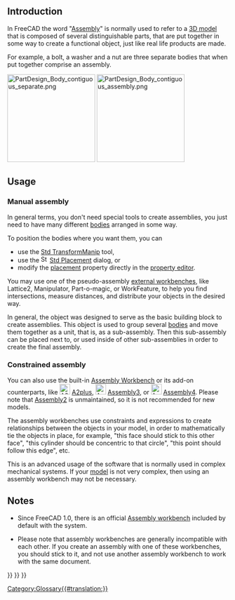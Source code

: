 <languages/>

== Introduction ==

{{TOCright}}

In FreeCAD the word "[[Assembly|Assembly]]" is normally used to refer to a [[model|3D model]] that is composed of several distinguishable parts, that are put together in some way to create a functional object, just like real life products are made.

For example, a bolt, a washer and a nut are three separate bodies that when put together comprise an assembly.

[[File:PartDesign_Body_contiguous_separate.png|x200px]] [[File:PartDesign_Body_contiguous_assembly.png|x200px]]

{{Caption|Left: three individual contiguous solids, each of them modelled by a [[PartDesign_Body|PartDesign Body]]. Right: the individual Bodies put together inside a [[Std_Part|Std Part]] to create an assembly.}}

==Usage==

=== Manual assembly ===

In general terms, you don't need special tools to create assemblies, you just need to have many different [[Body|bodies]] arranged in some way.

To position the bodies where you want them, you can
* use the [[Std_TransformManip|Std TransformManip]] tool,
* use the [[File:Std_Placement.svg|16px]] [[Std_Placement|Std Placement]] dialog, or
* modify the [[Placement|placement]] property directly in the [[Property_editor|property editor]].

You may use one of the pseudo-assembly [[external_workbenches|external workbenches]], like Lattice2, Manipulator, Part-o-magic, or WorkFeature, to help you find intersections, measure distances, and distribute your objects in the desired way.

In general, the {{Button|[[File:Std_Part.svg|16px]] [[Std_Part|Std Part]]}} object was designed to serve as the basic building block to create assemblies. This object is used to group several [[body|bodies]] and move them together as a unit, that is, as a sub-assembly. Then this sub-assembly can be placed next to, or used inside of other sub-assemblies in order to create the final assembly.

=== Constrained assembly ===

You can also use the built-in [[Assembly_Workbench|Assembly Workbench]] or its add-on counterparts, like [[File:A2p_workbench.svg|24px]] [[A2plus_Workbench|A2plus]], [[File:Assembly3_workbench_icon.svg|24px]] [[Assembly3_Workbench|Assembly3]], or [[File:Assembly4_workbench_icon.svg|24px]] [[Assembly4_Workbench|Assembly4]]. Please note that [[Assembly2_Workbench|Assembly2]] is unmaintained, so it is not recommended for new models.

The assembly workbenches use constraints and expressions to create relationships between the objects in your model, in order to mathematically tie the objects in place, for example, "this face should stick to this other face", "this cylinder should be concentric to that circle", "this point should follow this edge", etc.

This is an advanced usage of the software that is normally used in complex mechanical systems. If your [[model|model]] is not very complex, then using an assembly workbench may not be necessary.

== Notes ==

* Since FreeCAD 1.0, there is an official [[Assembly_Workbench|Assembly workbench]] included by default with the system.

* Please note that assembly workbenches are generally incompatible with each other. If you create an assembly with one of these workbenches, you should stick to it, and not use another assembly workbench to work with the same document.

{{Std Base navi{{#translation:}}}}
{{Document objects navi{{#translation:}}}}
{{Userdocnavi{{#translation:}}}}
[[Category:Glossary{{#translation:}}]]